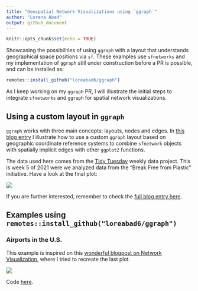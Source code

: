 ```yaml
---
title: "Geospatial Network Visualizations using `ggraph`"
author: "Lorena Abad"
output: github_document
---
```


```r
knitr::opts_chunk$set(echo = TRUE)
```

Showcasing the possibilities of using `ggraph` with a layout that understands geographical space positions via `sf`. These examples use `sfnetworks` and my implementation of `ggraph` still under construction before a PR is possible, and can be installed as:

```r
remotes::install_github("loreabad6/ggraph")
```

As I keep working on my `ggraph` PR, I will illustrate the initial steps to integrate `sfnetworks` and `ggraph` for spatial network visualizations. 

## Using a custom layout in `ggraph`

`ggraph` works with three main concepts: layouts, nodes and edges. In [this blog entry]() I illustrate how to use a custom `ggraph` layout based on geographic coordinate reference systems to combine `sfnetwork` objects with spatially implicit edges with other `ggplot2` functions. 

The data used here comes from the [Tidy Tuesday](https://github.com/rfordatascience/tidytuesday) weekly data project. This is week 5 of 2021 were we analyzed data from the "Break Free from Plastic" initiative. Have a look at the final plot:

![](https://raw.githubusercontent.com/loreabad6/TidyTuesday/master/plot/2021_week_05.png)

If you are further interested, remember to check the [full blog entry here]().

## Examples using `remotes::install_github("loreabad6/ggraph")`

### Airports in the U.S.

This example is inspired on this [wonderful blogpost on Network Visualization](https://kateto.net/sunbelt2019#overlaying-networks-on-geographic-maps), where I tried to recreate the last plot. 

![](figs/us_airports.png)

Code [here](code/airports.R).
